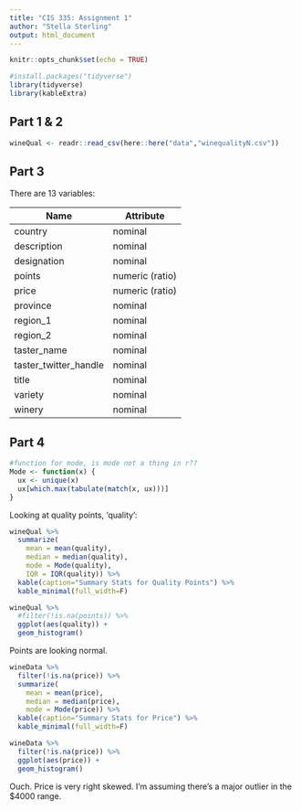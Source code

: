 ```yaml
---
title: "CIS 335: Assignment 1"
author: "Stella Sterling"
output: html_document
---
```


```r
knitr::opts_chunk$set(echo = TRUE)
```

```r
#install.packages("tidyverse")
library(tidyverse)
library(kableExtra)
```


## Part 1 & 2

```r
wineQual <- readr::read_csv(here::here("data","winequalityN.csv"))
```


## Part 3

There are 13 variables: 

| Name    | Attribute   |
|---------|-------------|
| country | nominal   |
| description | nominal |
| designation | nominal |
| points | numeric (ratio) |
| price | numeric (ratio) |
| province | nominal |
| region_1 | nominal |
| region_2 | nominal |
| taster_name | nominal |
| taster_twitter_handle | nominal |
| title | nominal |
| variety | nominal |
| winery | nominal |


## Part 4

```r
#function for mode, is mode not a thing in r??
Mode <- function(x) {
  ux <- unique(x)
  ux[which.max(tabulate(match(x, ux)))]
}
```


Looking at quality points, 'quality': 

```r
wineQual %>% 
  summarize(
    mean = mean(quality),
    median = median(quality),
    mode = Mode(quality),
    IQR = IQR(quality)) %>% 
  kable(caption="Summary Stats for Quality Points") %>% 
  kable_minimal(full_width=F)
```

```r
wineQual %>% 
  #filter(!is.na(points)) %>% 
  ggplot(aes(quality)) +
  geom_histogram()
```

Points are looking normal.

```r
wineData %>% 
  filter(!is.na(price)) %>% 
  summarize(
    mean = mean(price),
    median = median(price),
    mode = Mode(price)) %>% 
  kable(caption="Summary Stats for Price") %>% 
  kable_minimal(full_width=F)
```

```r
wineData %>% 
  filter(!is.na(price)) %>% 
  ggplot(aes(price)) +
  geom_histogram()
```

Ouch. Price is very right skewed. I'm assuming there's a major outlier in the $4000 range. 





